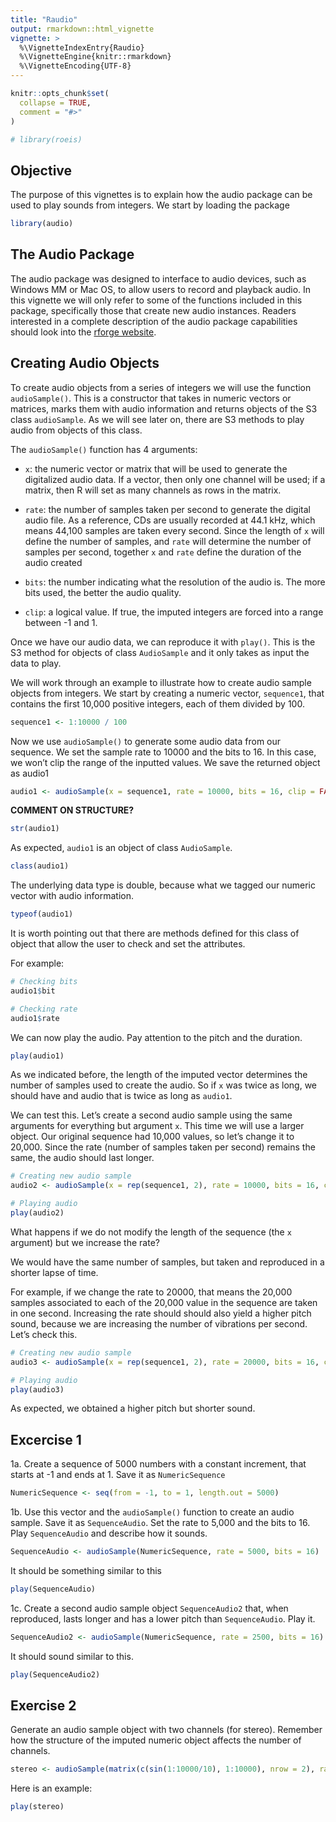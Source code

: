 ```yaml
---
title: "Raudio"
output: rmarkdown::html_vignette
vignette: >
  %\VignetteIndexEntry{Raudio}
  %\VignetteEngine{knitr::rmarkdown}
  %\VignetteEncoding{UTF-8}
---
```


```r
knitr::opts_chunk$set(
  collapse = TRUE,
  comment = "#>"
)
```

```r
# library(roeis)
```

## Objective

The purpose of this vignettes is to explain how the audio package can be used to play sounds from integers. We start by loading the package\

```r
library(audio)
```

## The Audio Package

The audio package was designed to interface to audio devices, such as Windows MM or Mac OS, to allow users to record and playback audio. In this vignette we will only refer to some of the functions included in this package, specifically those that create new audio instances. Readers interested in a complete description of the audio package capabilities should look into the [rforge website](http://www.rforge.net/audio/).

## Creating Audio Objects

To create audio objects from a series of integers we will use the function `audioSample()`. This is a constructor that takes in numeric vectors or matrices, marks them with audio information and returns objects of the S3 class `audioSample`. As we will see later on, there are S3 methods to play audio from objects of this class.\

The `audioSample()` function has 4 arguments:\

* `x`: the numeric vector or matrix that will be used to generate the digitalized audio data. If a vector, then only one channel will be used; if a matrix, then R will set as many channels as rows in the matrix.\

* `rate`: the number of samples taken per second to generate the digital audio file.  As a reference, CDs are usually recorded at 44.1 kHz, which means 44,100 samples are taken every second. Since the length of `x` will define the number of samples, and `rate` will determine the number of samples per second, together `x` and `rate` define the duration of the audio created\

* `bits`: the number indicating what the resolution of the audio is. The more bits used, the better the audio quality. 

* `clip`: a logical value. If true, the imputed integers are forced into a range between -1 and 1.\ 

Once we have our audio data, we can reproduce it with `play()`. This is the S3 method for objects of class `AudioSample` and it only takes as input the data to play.\

We will work through an example to illustrate how to create audio sample objects from integers. We start by creating a numeric vector, `sequence1`, that contains the first 10,000 positive integers, each of them divided by 100.\

```r
sequence1 <- 1:10000 / 100
```

Now we use `audioSample()` to generate some audio data from our sequence. We set the sample rate to 10000 and the bits to 16. In this case, we won't clip the range of the inputted values. We save the returned object as audio1\

```r
audio1 <- audioSample(x = sequence1, rate = 10000, bits = 16, clip = FALSE)
```

**COMMENT ON STRUCTURE?**
```r
str(audio1)
```


As expected, `audio1` is an object of class `AudioSample`.\

```r
class(audio1)
```

The underlying data type is double, because what we tagged our numeric vector with audio information.\

```r
typeof(audio1)
```


It is worth pointing out that there are methods defined for this class of object that allow the user to check and set the attributes.\

For example:
```r
# Checking bits
audio1$bit

# Checking rate
audio1$rate
```

We can now play the audio. Pay attention to the pitch and the duration.

```r
play(audio1)
```

As we indicated before, the length of the imputed vector determines the number of samples  used to create the audio. So if `x` was twice as long, we should have and audio that is twice as long as `audio1`.\

We can test this. Let's create a second audio sample using the same arguments for everything but argument `x`. This time we will use a larger object. Our original sequence had 10,000 values, so let's change it to 20,000. Since the rate (number of samples taken per second) remains the same, the audio should last longer.\ 
```r
# Creating new audio sample
audio2 <- audioSample(x = rep(sequence1, 2), rate = 10000, bits = 16, clip = FALSE)

# Playing audio
play(audio2)
```

What happens if we do not modify the length of the sequence (the `x` argument) but we increase the rate?\

We would have the same number of samples, but taken and reproduced in a shorter lapse of time. 

For example, if we change the rate to 20000, that means the 20,000 samples associated to each of the 20,000 value in the sequence are taken in one second. Increasing the rate should should also yield a higher pitch sound, because we are increasing the number of vibrations per second. Let's check this.\

```r
# Creating new audio sample
audio3 <- audioSample(x = rep(sequence1, 2), rate = 20000, bits = 16, clip = FALSE)

# Playing audio
play(audio3)
```

As expected, we obtained a higher pitch but shorter sound.\

## Excercise 1
1a. Create a sequence of 5000 numbers with a constant increment, that starts at -1 and ends at 1. Save it as `NumericSequence`\
```r
NumericSequence <- seq(from = -1, to = 1, length.out = 5000)
```

1b. Use this vector and the `audioSample()` function to create an audio sample. Save it as `SequenceAudio`. Set the rate to 5,000 and the bits to 16. Play `SequenceAudio` and describe how it sounds.\

```r
SequenceAudio <- audioSample(NumericSequence, rate = 5000, bits = 16)
```
 
It should be something similar to this\
```r
play(SequenceAudio)
```

1c. Create a second audio sample object `SequenceAudio2` that, when reproduced, lasts longer and has a lower pitch than `SequenceAudio`. Play it. 

```r
SequenceAudio2 <- audioSample(NumericSequence, rate = 2500, bits = 16)
```

It should sound similar to this.\
```r
play(SequenceAudio2)
```

## Exercise 2
Generate an audio sample object with two channels (for stereo). Remember how the structure of the imputed numeric object affects the number of channels.\

```r
stereo <- audioSample(matrix(c(sin(1:10000/10), 1:10000), nrow = 2), rate = 8000, bits = 16)
```

Here is an example:\

```r
play(stereo)
```
